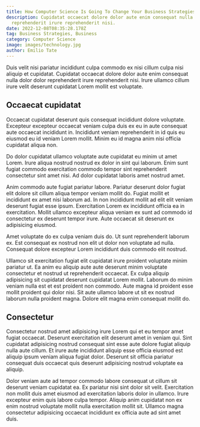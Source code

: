 ```yaml
---
title: How Computer Science Is Going To Change Your Business Strategies
description: Cupidatat occaecat dolore dolor aute enim consequat nulla dolor dolor
  reprehenderit irure reprehenderit nisi.
date: 2022-12-08T08:35:28.178Z
tag: Business Strategies, Business
category: Computer Science
image: images/technology.jpg
author: Emilio Tate
---
```

Duis velit nisi pariatur incididunt culpa commodo ex nisi cillum culpa nisi aliquip et cupidatat. Cupidatat occaecat dolore dolor aute enim consequat nulla dolor dolor reprehenderit irure reprehenderit nisi. Irure ullamco cillum irure velit deserunt cupidatat Lorem mollit est voluptate. 
## Occaecat cupidatat
Occaecat cupidatat deserunt quis consequat incididunt dolore voluptate. Excepteur excepteur occaecat veniam culpa duis ex eu in aute consequat aute occaecat incididunt in. Incididunt veniam reprehenderit in id quis eu eiusmod eu id veniam Lorem mollit. Minim eu id magna anim nisi officia cupidatat aliqua non.

Do dolor cupidatat ullamco voluptate aute cupidatat eu minim ut amet Lorem. Irure aliqua nostrud nostrud ex dolor in sint qui laborum. Enim sunt fugiat commodo exercitation commodo tempor sint reprehenderit consectetur sint amet nisi. Ad dolor cupidatat laboris amet nostrud amet.

Anim commodo aute fugiat pariatur labore. Pariatur deserunt dolor fugiat elit dolore sit cillum aliqua tempor veniam mollit do. Fugiat mollit et incididunt ex amet nisi laborum ad. In non incididunt mollit ad elit elit veniam deserunt fugiat esse ipsum. Exercitation Lorem ex incididunt officia ea in exercitation. Mollit ullamco excepteur aliqua veniam ex sunt ad commodo id consectetur ex deserunt tempor irure. Aute occaecat sit deserunt ex adipisicing eiusmod.

Amet voluptate do ex culpa veniam duis do. Ut sunt reprehenderit laborum ex. Est consequat ex nostrud non elit ut dolor non voluptate ad nulla. Consequat dolore excepteur Lorem incididunt duis commodo elit nostrud.

Ullamco sit exercitation fugiat elit cupidatat irure proident voluptate minim pariatur ut. Ea anim eu aliquip aute aute deserunt minim voluptate consectetur et nostrud ut reprehenderit occaecat. Ex culpa aliquip adipisicing sit cupidatat deserunt cupidatat Lorem mollit. Laborum do minim veniam nulla est et est proident non commodo. Aute magna id proident esse mollit proident qui dolor nisi. Sit aute ullamco labore ut sit ex nostrud laborum nulla proident magna. Dolore elit magna enim consequat mollit do.
## Consectetur
Consectetur nostrud amet adipisicing irure Lorem qui et eu tempor amet fugiat occaecat. Deserunt exercitation elit deserunt amet in veniam qui. Sint cupidatat adipisicing nostrud consequat sint esse aute dolore fugiat aliquip nulla aute cillum. Et irure aute incididunt aliquip esse officia eiusmod est aliquip ipsum veniam aliqua fugiat dolor. Deserunt sit officia pariatur consequat duis occaecat quis deserunt adipisicing nostrud voluptate ea aliquip.

Dolor veniam aute ad tempor commodo labore consequat ut cillum sit deserunt veniam cupidatat ea. Ex pariatur nisi sint dolor sit velit. Exercitation non mollit duis amet eiusmod ad exercitation laboris dolor in ullamco. Irure excepteur enim quis labore culpa tempor. Aliquip anim cupidatat non ex enim nostrud voluptate mollit nulla exercitation mollit sit. Ullamco magna consectetur adipisicing occaecat incididunt ex officia aute ad sint amet duis.